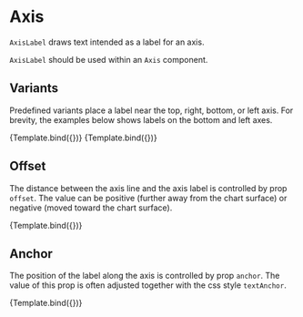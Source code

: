 
# Axis

<Meta title="Core/Components/Axes/AxisLabel" />

`AxisLabel` draws text intended as a label for an axis.

`AxisLabel` should be used within an `Axis` component.

<ArgsTable of={AxisLabel} />

## Variants

Predefined variants place a label near the top, right, bottom, or left axis. For brevity, the examples below shows labels on the bottom and left axes.

<Canvas>
    <Story
        name="bottom axis"
        args={{
            variant: 'bottom',
            children: 'axis label',
        }}
        component={AxisLabel}
        decorators={[ChartBottomAxisDecorator]}
    >
        {Template.bind({})}
    </Story>
    <Story
        name="left axis"
        args={{
            variant: 'left',
            children: 'axis label',
        }}
        component={AxisLabel}
        decorators={[ChartLeftAxisDecorator]}
    >
        {Template.bind({})}
    </Story>
</Canvas>

## Offset

The distance between the axis line and the axis label is controlled by prop `offset`. The value can be positive (further away from the chart surface) or negative (moved toward the chart surface).

<Canvas>
    <Story
        name="negative offset"
        args={{
            variant: 'bottom',
            children: 'axis label',
            offset: -10,
        }}
        component={AxisLabel}
        decorators={[ChartBottomAxisDecorator]}
    >
        {Template.bind({})}
    </Story>
</Canvas>

## Anchor

The position of the label along the axis is controlled by prop `anchor`.
The value of this prop is often adjusted together with the css style `textAnchor`.

<Canvas>
    <Story
        name="anchor"
        args={{
            variant: 'bottom',
            children: 'axis label',
            anchor: 'end',
            style: {
                textAnchor: 'end',
            },
        }}
        component={AxisLabel}
        decorators={[ChartBottomAxisDecorator]}
    >
        {Template.bind({})}
    </Story>
</Canvas>
